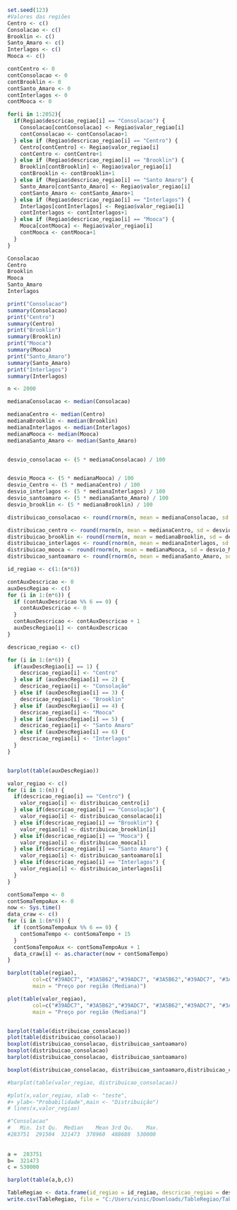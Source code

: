 ```r
set.seed(123)
#Valores das regiões
Centro <- c()
Consolacao <- c()
Brooklin <- c()
Santo_Amaro <- c()
Interlagos <- c()
Mooca <- c()

contCentro <- 0
contConsolacao <- 0
contBrooklin <- 0
contSanto_Amaro <- 0
contInterlagos <- 0
contMooca <- 0

for(i in 1:2052){
  if(Regiao$descricao_regiao[i] == "Consolacao") {
    Consolacao[contConsolacao] <- Regiao$valor_regiao[i]
    contConsolacao <- contConsolacao+1
  } else if (Regiao$descricao_regiao[i] == "Centro") {
    Centro[contCentro] <- Regiao$valor_regiao[i]
    contCentro <- contCentro+1
  } else if (Regiao$descricao_regiao[i] == "Brooklin") {
    Brooklin[contBrooklin] <- Regiao$valor_regiao[i]
    contBrooklin <- contBrooklin+1
  } else if (Regiao$descricao_regiao[i] == "Santo Amaro") {
    Santo_Amaro[contSanto_Amaro] <- Regiao$valor_regiao[i]
    contSanto_Amaro <- contSanto_Amaro+1
  } else if (Regiao$descricao_regiao[i] == "Interlagos") {
    Interlagos[contInterlagos] <- Regiao$valor_regiao[i]
    contInterlagos <- contInterlagos+1
  } else if (Regiao$descricao_regiao[i] == "Mooca") {
    Mooca[contMooca] <- Regiao$valor_regiao[i]
    contMooca <- contMooca+1
  }
}

Consolacao
Centro
Brooklin
Mooca
Santo_Amaro
Interlagos
```

```r
print("Consolacao")
summary(Consolacao)
print("Centro")
summary(Centro)
print("Brooklin")
summary(Brooklin)
print("Mooca")
summary(Mooca)
print("Santo_Amaro")
summary(Santo_Amaro)
print("Interlagos")
summary(Interlagos)
```

```r
n <- 2000

medianaConsolacao <- median(Consolacao)

medianaCentro <- median(Centro)
medianaBrooklin <- median(Brooklin)
medianaInterlagos <- median(Interlagos)
medianaMooca <- median(Mooca)
medianaSanto_Amaro <- median(Santo_Amaro)


desvio_consolacao <- (5 * medianaConsolacao) / 100


desvio_Mooca <- (5 * medianaMooca) / 100
desvio_Centro <- (5 * medianaCentro) / 100
desvio_interlagos <- (5 * medianaInterlagos) / 100
desvio_santoamaro <- (5 * medianaSanto_Amaro) / 100
desvio_brooklin <- (5 * medianaBrooklin) / 100

distribuicao_consolacao <- round(rnorm(n, mean = medianaConsolacao, sd = desvio_consolacao))

distribuicao_centro <- round(rnorm(n, mean = medianaCentro, sd = desvio_Centro))
distribuicao_brooklin <- round(rnorm(n, mean = medianaBrooklin, sd = desvio_brooklin))
distribuicao_interlagos <- round(rnorm(n, mean = medianaInterlagos, sd = desvio_interlagos))
distribuicao_mooca <- round(rnorm(n, mean = medianaMooca, sd = desvio_Mooca))
distribuicao_santoamaro <- round(rnorm(n, mean = medianaSanto_Amaro, sd = desvio_santoamaro))


```

```r
id_regiao <- c(1:(n*6))
```


```r
contAuxDescricao <- 0
auxDescRegiao <- c()
for (i in 1:(n*6)) {
  if (contAuxDescricao %% 6 == 0) {
    contAuxDescricao <- 0
  }
  contAuxDescricao <- contAuxDescricao + 1
  auxDescRegiao[i] <- contAuxDescricao
}

descricao_regiao <- c()

for (i in 1:(n*6)) {
  if(auxDescRegiao[i] == 1) {
    descricao_regiao[i] <- "Centro"
  } else if (auxDescRegiao[i] == 2) {
    descricao_regiao[i] <- "Consolação"
  } else if (auxDescRegiao[i] == 3) {
    descricao_regiao[i] <- "Brooklin"
  } else if (auxDescRegiao[i] == 4) {
    descricao_regiao[i] <- "Mooca"
  } else if (auxDescRegiao[i] == 5) {
    descricao_regiao[i] <- "Santo Amaro"
  } else if (auxDescRegiao[i] == 6) {
    descricao_regiao[i] <- "Interlagos"
  }
}


barplot(table(auxDescRegiao))

```

```r
valor_regiao <- c()
for (i in 1:(n)) {
  if(descricao_regiao[i] == "Centro") {
    valor_regiao[i] <- distribuicao_centro[i]
  } else if(descricao_regiao[i] == "Consolação") {
    valor_regiao[i] <- distribuicao_consolacao[i]
  } else if(descricao_regiao[i] == "Brooklin") {
    valor_regiao[i] <- distribuicao_brooklin[i]
  } else if(descricao_regiao[i] == "Mooca") {
    valor_regiao[i] <- distribuicao_mooca[i]
  } else if(descricao_regiao[i] == "Santo Amaro") {
    valor_regiao[i] <- distribuicao_santoamaro[i]
  } else if(descricao_regiao[i] == "Interlagos") {
    valor_regiao[i] <- distribuicao_interlagos[i]
  }
}

```


```r
contSomaTempo <- 0
contSomaTempoAux <- 0
now <- Sys.time()
data_craw <- c()
for (i in 1:(n*6)) {
  if (contSomaTempoAux %% 6 == 0) {
    contSomaTempo <- contSomaTempo + 15
  }
  contSomaTempoAux <- contSomaTempoAux + 1
  data_craw[i] <- as.character(now + contSomaTempo)
}


```


```r


barplot(table(regiao),
        col=c("#39ADC7", "#3A5B62","#39ADC7", "#3A5B62","#39ADC7", "#3A5B62"),
        main = "Preço por região (Mediana)")

plot(table(valor_regiao),
        col=c("#39ADC7", "#3A5B62","#39ADC7", "#3A5B62","#39ADC7", "#3A5B62"),
        main = "Preço por região (Mediana)")


barplot(table(distribuicao_consolacao))
plot(table(distribuicao_consolacao))
boxplot(distribuicao_consolacao, distribuicao_santoamaro)
boxplot(distribuicao_consolacao)
barplot(distribuicao_consolacao, distribuicao_santoamaro)

boxplot(distribuicao_consolacao, distribuicao_santoamaro,distribuicao_centro)

#barplot(table(valor_regiao, distribuicao_consolacao))

#plot(x,valor_regiao, xlab <- "teste",
#+ ylab<-"Probabilidade",main <- "Distribuição")
# lines(x,valor_regiao)

#"Consolacao"
#   Min. 1st Qu.  Median    Mean 3rd Qu.    Max. 
#283751  291504  321473  378960  488688  530000 
 
 
a =  283751 
b=  321473
c = 530000 

barplot(table(a,b,c))

```

```r
TableRegiao <- data.frame(id_regiao = id_regiao, descricao_regiao = descricao_regiao, valor_regiao = valor_regiao, data_craw = data_craw)
write.csv(TableRegiao, file = "C:/Users/vinic/Downloads/TableRegiao/TableRegiao.csv", row.names = FALSE)
```


